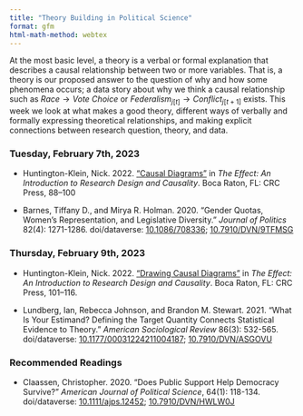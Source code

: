 ```yaml
---
title: "Theory Building in Political Science"
format: gfm
html-math-method: webtex
---
```


At the most basic level, a theory is a verbal or formal explanation 
that describes a causal relationship between two or more variables. That is, a 
theory is our proposed answer to the question of why and how some phenomena 
occurs; a data story about why we think a causal relationship such as $Race \longrightarrow Vote~Choice$ or $Federalism_{j[t]} \longrightarrow Conflict_{j[t+1]}$ exists. This week we look at what makes a good theory, different ways of 
verbally and formally expressing theoretical relationships, and making 
explicit connections between research question, theory, and data.

### Tuesday, February 7th, 2023

- Huntington-Klein, Nick. 2022. ["Causal Diagrams"](https://theeffectbook.net/ch-CausalDiagrams.html) in *The Effect: An Introduction to Research Design and Causality*. Boca Raton, FL: CRC Press, 88--100

- Barnes, Tiffany D., and Mirya R. Holman. 2020. "Gender Quotas, Women’s Representation, and Legislative Diversity." *Journal of Politics* 82(4): 1271-1286. doi/dataverse: [10.1086/708336](https://doi.org/10.1086/708336); [10.7910/DVN/9TFMSG](https://dataverse.harvard.edu/dataset.xhtml?persistentId=doi:10.7910/DVN/9TFMSG)

### Thursday, February 9th, 2023

- Huntington-Klein, Nick. 2022. ["Drawing Causal Diagrams"](https://theeffectbook.net/ch-CausalPaths.html) in *The Effect: An Introduction to Research Design and Causality*. Boca Raton, FL: CRC Press, 101--116.

- Lundberg, Ian, Rebecca Johnson, and Brandon M. Stewart. 2021. "What Is Your Estimand? Defining the Target Quantity Connects Statistical Evidence to Theory." *American Sociological Review* 86(3): 532-565. doi/dataverse: [10.1177/00031224211004187](https://doi.org/10.1177/00031224211004187); [10.7910/DVN/ASGOVU](https://dataverse.harvard.edu/dataset.xhtml?persistentId=doi:10.7910/DVN/ASGOVU)

### Recommended Readings

- Claassen, Christopher. 2020. "Does Public Support Help Democracy Survive?" *American Journal of Political Science*, 64(1): 118-134. doi/dataverse: [10.1111/ajps.12452](https://doi.org/10.1111/ajps.12452); [10.7910/DVN/HWLW0J](https://doi.org/10.7910/DVN/HWLW0J)